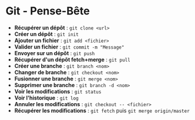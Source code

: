 <h1>Git - Pense-Bête</h1>

- **Récupérer un dépôt** : `git clone <url>`
- **Créer un dépôt** : `git init`
- **Ajouter un fichier** : `git add <fichier>`
- **Valider un fichier** : `git commit -m "Message"`
- **Envoyer sur un dépôt** : `git push`
- **Récupérer d'un dépôt fetch+merge** : `git pull`
- **Créer une branche** : `git branch <nom>`
- **Changer de branche** : `git checkout <nom>`
- **Fusionner une branche** : `git merge <nom>`
- **Supprimer une branche** : `git branch -d <nom>`
- **Voir les modifications** : `git status`
- **Voir l'historique** : `git log`
- **Annuler les modifications** : `git checkout -- <fichier>`
- **Récupérer les modifications** : `git fetch` puis `git merge origin/master`
